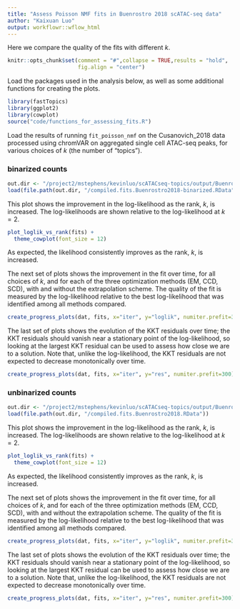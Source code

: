 ```yaml
---
title: "Assess Poisson NMF fits in Buenrostro 2018 scATAC-seq data"
author: "Kaixuan Luo"
output: workflowr::wflow_html
---
```


Here we compare the quality of the fits with different $k$.

```r
knitr::opts_chunk$set(comment = "#",collapse = TRUE,results = "hold",
                      fig.align = "center")
```

Load the packages used in the analysis below, as well as some
additional functions for creating the plots.

```r
library(fastTopics)
library(ggplot2)
library(cowplot)
source("code/functions_for_assessing_fits.R")
```

Load the results of running `fit_poisson_nmf` on the Cusanovich_2018 data 
processed using chromVAR on aggregated single cell ATAC-seq peaks,
for various choices of $k$ (the number of "topics").

### binarized counts
```r
out.dir <- "/project2/mstephens/kevinluo/scATACseq-topics/output/Buenrostro_2018_chromVAR_scPeaks_filtered/binarized/"
load(file.path(out.dir, "/compiled.fits.Buenrostro2018-binarized.RData"))
```

This plot shows the improvement in the log-likelihood as the rank,
$k$, is increased. The log-likelihoods are shown relative to the
log-likelihood at $k = 2$. 

```r
plot_loglik_vs_rank(fits) +
  theme_cowplot(font_size = 12)
```

As expected, the likelihood consistently improves as the rank, $k$, is
increased.

The next set of plots shows the improvement in the fit over time,
for all choices of $k$, and for each of the three optimization methods
(EM, CCD, SCD), with and without the extrapolation scheme. The quality
of the fit is measured by the log-likelihood relative to the best
log-likelihood that was identified among all methods compared.

```r
create_progress_plots(dat, fits, x="iter", y="loglik", numiter.prefit=300)
```

The last set of plots shows the evolution of the KKT residuals over
time; the KKT residuals should vanish near a stationary point of the
log-likelihood, so looking at the largest KKT residual can be used to
assess how close we are to a solution. Note that, unlike the
log-likelihood, the KKT residuals are not expected to decrease
monotonically over time.

```r
create_progress_plots(dat, fits, x="iter", y="res", numiter.prefit=300)
```


### unbinarized counts
```r
out.dir <- "/project2/mstephens/kevinluo/scATACseq-topics/output/Buenrostro_2018_chromVAR_scPeaks_filtered/unbinarized/"
load(file.path(out.dir, "/compiled.fits.Buenrostro2018.RData"))
```

This plot shows the improvement in the log-likelihood as the rank,
$k$, is increased. The log-likelihoods are shown relative to the
log-likelihood at $k = 2$. 

```r
plot_loglik_vs_rank(fits) +
  theme_cowplot(font_size = 12)
```

As expected, the likelihood consistently improves as the rank, $k$, is
increased.

The next set of plots shows the improvement in the fit over time,
for all choices of $k$, and for each of the three optimization methods
(EM, CCD, SCD), with and without the extrapolation scheme. The quality
of the fit is measured by the log-likelihood relative to the best
log-likelihood that was identified among all methods compared.

```r
create_progress_plots(dat, fits, x="iter", y="loglik", numiter.prefit=300)
```

The last set of plots shows the evolution of the KKT residuals over
time; the KKT residuals should vanish near a stationary point of the
log-likelihood, so looking at the largest KKT residual can be used to
assess how close we are to a solution. Note that, unlike the
log-likelihood, the KKT residuals are not expected to decrease
monotonically over time.

```r
create_progress_plots(dat, fits, x="iter", y="res", numiter.prefit=300)
```
